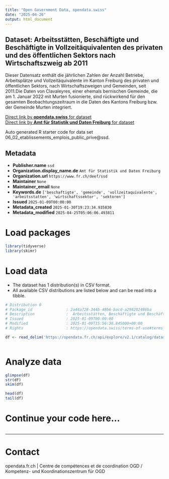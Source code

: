 ```yaml
---
title: "Open Government Data, opendata.swiss"
date: "2025-04-26"
output: html_document
---
```


## Dataset: Arbeitsstätten, Beschäftigte und Beschäftigte in Vollzeitäquivalenten des privaten und des öffentlichen Sektors nach Wirtschaftszweig ab 2011

Dieser Datensatz enthält die jährlichen Zahlen der Anzahl Betriebe, Arbeitsplätze und Vollzeitäquivalente im Kanton Freiburg des privaten und öffentlichen Sektors, nach Wirtschaftszweigen und Gemeinden, seit 2011.Die Daten von Clavaleyres, einer ehemals bernischen Gemeinde, die am 1. Januar 2022 mit Murten fusionierte, sind rückwirkend für den gesamten Beobachtungszeitraum in die Daten des Kantons Freiburg bzw. der Gemeinde Murten integriert.

[Direct link by **opendata.swiss** for dataset](https://opendata.swiss/de/dataset/arbeitsstatten-beschaftigte-und-beschaftigte-in-vollzeitaquivalenten-des-privaten-und-des-2011)<br>
[Direct link by **Amt für Statistik und Daten Freiburg** for dataset](https://opendata.fr.ch/explore/dataset/06_02_etablissements_emplois_public_prive/)

Auto generated R starter code for data set 06_02_etablissements_emplois_public_prive@ssd.

## Metadata

- **Publisher.name** `ssd`
- **Organization.display_name.de** `Amt für Statistik und Daten Freiburg`
- **Organization.url** `https://www.fr.ch/deef/ssd`
- **Maintainer** `None`
- **Maintainer_email** `None`
- **Keywords.de** `['beschaftigte', 'gemeinde', 'vollzeitaquivalente', 'arbeitsstatten', 'wirtschaftssektor', 'sektoren']`
- **Issued** `2025-01-09T00:00:00`
- **Metadata_created** `2025-01-30T19:23:34.935830`
- **Metadata_modified** `2025-04-25T05:06:06.493811`


# Load packages

```r

library(tidyverse)
library(skimr)

```

# Load data

-   The dataset has 1 distribution(s) in CSV format.
-   All available CSV distributions are listed below and can be read into a tibble.

```r

# Distribution 0
# Package_id               : 2a44a728-344b-48b6-bacd-a298202486ba
# Description              :  Arbeitsstätten, Beschäftigte und Beschäftigte in Vollzeitäquivalenten des privaten und des öffentlichen Sektors nach Wirtschaftszweig ab 2011 (csv)
# Issued                   : 2025-01-09T00:00:00
# Modified                 : 2025-01-09T15:56:30.845000+00:00
# Rights                   : https://opendata.swiss/terms-of-use#terms_by

df <- read_delim('https://opendata.fr.ch/api/explore/v2.1/catalog/datasets/06_02_etablissements_emplois_public_prive/exports/csv?use_labels=true')



```

# Analyze data

```r

glimpse(df)
str(df)
skim(df)

head(df)
tail(df)

```

# Continue your code here...

```r

```

------------------------------------------------------------------------

# Contact

opendata.fr.ch | Centre de compétences et de coordination OGD / Kompetenz- und Koordinationszentrum für OGD
